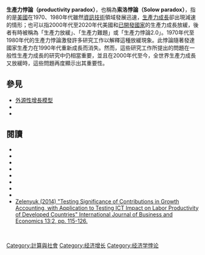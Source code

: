{{Unreferenced|time=2021-01-16T00:32:48+00:00}}
'''生產力悖論（productivity paradox）'''，也稱為'''索洛悖論（Solow paradox）'''，指的是[[美国|美國]]在1970、1980年代雖然[[信息技术|資訊技術]]領域發展迅速，[[生产率|生產力成長]]卻出現減速的情形；也可以指2000年代至2020年代美國和[[已開發國家|已開發國家]]的生產力成長放緩，後者有時被稱為「生產力放緩」、「生產力難題」或「生產力悖論2.0」。1970年代至1980年代的生產力悖論激發許多研究工作以解釋這種放緩現象。此悖論隨著發達國家生產力在1990年代重新成長而消失。然而，這些研究工作所提出的問題在一般性生產力成長的研究中仍相當重要，並且在2000年代至今，全世界生產力成長又放緩時，這些問題再度顯示出其重要性。 

== 參見 ==

* [[索洛模型|外源性增長模型]]
* {{le|通用技術|General purpose technology}}
* {{le|提高生產力的技術（歷史）|Productivity-improving technologies}}

== 閱讀 ==
{{refbegin}}
* {{cite journal|title=Computing Productivity: Firm Level Evidence|last=Brynjolfsson, Erik|first=and Lorin Hitt|date=June 2003|journal=MIT Sloan Working Paper No. 4210-01|ssrn=290325}}
* {{cite book|last=Brynjolfsson, Erik|first=and Adam Saunders|title=Wired for Innovation: How Information Technology is Reshaping the Economy|url=http://digital.mit.edu/erik/Wired4innovation.html|year=2010|publisher=MIT Press|access-date=2021-01-15|archive-date=2020-10-21|archive-url=https://web.archive.org/web/20201021085735/http://digital.mit.edu/erik/Wired4innovation.html|dead-url=no}}
* {{cite book|last=Greenwood|first=Jeremy|title=The Third Industrial Revolution: Technology, Productivity and Income Inequality|url=http://www.econ.rochester.edu/Faculty/GreenwoodPapers/third.pdf|year=1997|publisher=AEI Press|url-status=dead|archiveurl=https://web.archive.org/web/20081217025009/http://www.econ.rochester.edu/Faculty/GreenwoodPapers/third.pdf|archivedate=2008-12-17}}
* {{cite book|last=Landauer|first=Thomas K.|title=The trouble with computers: Usefulness, usability and productivity|url=https://archive.org/details/troublewithcompu00land|url-access=registration|year=1995|publisher=MIT Press|location=Cambridge, Massachusetts|isbn=978-0-262-62108-3}}
* {{cite journal|title=Information Technology and the Nature of Managerial Work: From the Productivity paradox to the Icarus Paradox|url=https://archive.org/details/sim_mis-quarterly_1998-09_22_3/page/287|journal=MIS Quarterly|issue=3|doi=10.2307/249667|year=1998|volume=22|pages=287–311|jstor=249667|author1=Alain Pinsonneault|author2=Suzanne Rivard|name-list-style=amp}}
* {{cite journal|title=The solow productivity paradox: what do computers do to productivity|url=http://www.csls.ca/journals/sisspp/v32n2_04.pdf|last=Triplett|first=Jack E.|journal=Canadian Journal of Economics|issue=2|doi=10.2307/136425|year=1999|volume=32|pages=309–334|jstor=136425|access-date=2021-01-15|archive-date=2007-04-13|archive-url=https://web.archive.org/web/20070413020621/http://www.csls.ca/journals/sisspp/v32n2_04.pdf|dead-url=no}}
* {{cite journal|title=Does successful investment in information technology solve the productivity paradox?|author=Stratopoulos, Theophanis, and [[Bruce_Dehning|Bruce Dehning]]|journal=Information & Management|year=2000|page=113}}
*{{cite journal|title=Technical change and the aggregate production function|url=https://semanticscholar.org/paper/42607bb3d65c74eb44364a379d5496e69567e323|last=Solow|first=Robert|journal=[[Review_of_Economics_and_Statistics|Review of Economics and Statistics]]|issue=3|doi=10.2307/1926047|year=1957|volume=39|pages=312–320|jstor=1926047}}
* [https://ideas.repec.org/a/ijb/journl/v13y2014i2p115-126.html Zelenyuk (2014) "Testing Significance of Contributions in Growth Accounting, with Application to Testing ICT Impact on Labor Productivity of Developed Countries" International Journal of Business and Economics 13:2, pp. 115-126.] {{Wayback|url=https://ideas.repec.org/a/ijb/journl/v13y2014i2p115-126.html |date=20210322134205 }}
{{refend}}

 
[[Category:計算與社會|Category:計算與社會]]
[[Category:经济增长|Category:经济增长]]
[[Category:经济学悖论|Category:经济学悖论]]